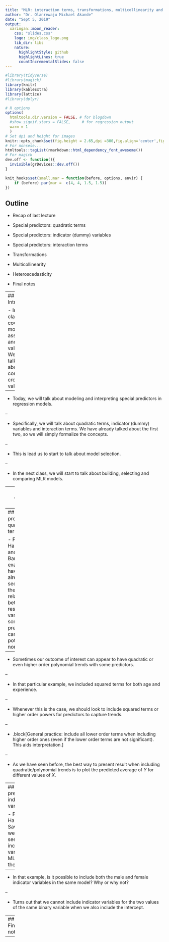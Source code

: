 ```yaml
---
title: "MLR: interaction terms, transformations, multicollinearity and heteroscedasticity "
author: "Dr. Olanrewaju Michael Akande"
date: "Sept 5, 2019"
output:
  xaringan::moon_reader:
    css: "slides.css"
    logo: img/class_logo.png
    lib_dir: libs
    nature:
      highlightStyle: github
      highlightLines: true
      countIncrementalSlides: false
---
```


```r
#library(tidyverse)
#library(magick)
library(knitr)
library(kableExtra)
library(lattice)
#library(dplyr)
```

```r
# R options
options(
  htmltools.dir.version = FALSE, # for blogdown
  #show.signif.stars = FALSE,     # for regression output
  warm = 1
  )
# Set dpi and height for images
knitr::opts_chunk$set(fig.height = 2.65,dpi =300,fig.align='center',fig.show='hold',size='footnotesize',small.mar=TRUE) 
# For nonsese...
htmltools::tagList(rmarkdown::html_dependency_font_awesome())
# For magick
dev.off <- function(){
  invisible(grDevices::dev.off())
}

knit_hooks$set(small.mar = function(before, options, envir) {
    if (before) par(mar =  c(4, 4, 1.5, 1.5)) 
})
```


## Outline

- Recap of last lecture

- Special predictors: quadratic terms

- Special predictors: indicator (dummy) variables

- Special predictors: interaction terms

- Transformations

- Multicollinearity

- Heteroscedasticity

- Final notes


---
## Introduction

- In the last class, we covered model assessment and validation. We also talked about the concept of cross validation.

--

- Today, we will talk about modeling and interpreting special predictors in regression models.

--

- Specifically, we will talk about quadratic terms, indicator (dummy) variables and interaction terms. We have already talked about the first two, so we will simply formalize the concepts.

--

- This is lead us to start to talk about model selection.

--

- In the next class, we will start to talk about building, selecting and comparing MLR models. 


---
class: center, middle

# Special predictors



---
## Special predictors: quadratic terms

- From the Harris Trust and Savings Bank example, we have already seen that the relationships between a response variable and some of the predictors can be potentially nonlinear. 

--

- Sometimes our outcome of interest can appear to have quadratic or even higher order polynomial trends with some predictors.

--

- In that particular example, we included squared terms for both age and experience.

--

- Whenever this is the case, we should look to include squared terms or higher order powers for predictors to capture trends.

--

- .block[General practice: include all lower order terms when including higher order ones (even if the lower order terms are not significant). This aids interpretation.
]

--

- As we have seen before, the best way to present result when including quadratic/polynomial trends is to plot the predicted average of $Y$ for different values of $X$.



---
## Special predictors: indicator/dummy variables

- From the Harris Trust and Savings Bank, we have also seen how to include binary variables in a MLR model with the `sex` variable.

--

- <div class="question">
In that example, is it possible to include both the male and female indicator variables in the same model? Why or why not?
</div>

--

- Turns out that we cannot include indicator variables for the two values of the same binary variable when we also include the intercept.




---
## Final notes

- 

